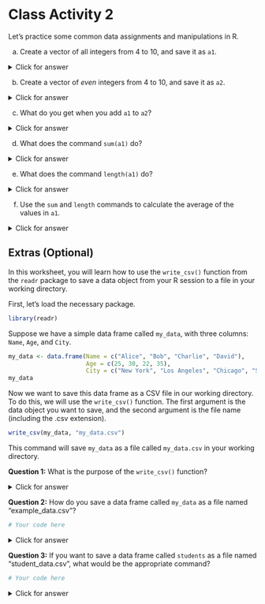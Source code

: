 # Class Activity 2

Let's practice some common data assignments and manipulations in R.

a. Create a vector of all integers from 4 to 10, and save it as `a1`. 

<details>
<summary class="answer">Click for answer</summary>
```r
a1 <- 4:10
a1
```
</details>



b. Create a vector of _even_ integers from 4 to 10, and save it as `a2`. 

<details>
<summary class="answer">Click for answer</summary>
```r
a2 <- seq(4, 10, by=2)
a2
```
</details>

c. What do you get when you add `a1` to `a2`? 

<details>
<summary class="answer">Click for answer</summary>
```r
a1_plus_a2 <- a1 + a2
a1_plus_a2
```

**Answer:** When you add `a1` to `a2`, you get a vector containing the element-wise sum: `r paste(a1_plus_a2, collapse=", ")`.
</details>

d. What does the command `sum(a1)` do?

<details>
<summary class="answer">Click for answer</summary>
```r
sum_a1 <- sum(a1)
sum_a1
```

**Answer:** The command `sum(a1)` calculates the sum of all elements in the vector `a1`. In this case, it returns `r sum_a1`.
</details>

e. What does the command `length(a1)` do?

<details>
<summary class="answer">Click for answer</summary>
```r
length_a1 <- length(a1)
length_a1
```

**Answer:** The command `length(a1)` returns the number of elements in the vector `a1`. In this case, there are `r length_a1` elements.
</details>

f. Use the `sum` and `length` commands to calculate the average of the values in `a1`.

<details>
<summary class="answer">Click for answer</summary>
```r
average_a1 <- sum(a1) / length(a1)
average_a1
```

**Answer:** The average of the values in `a1` is `r average_a1`.
</details>

## Extras (Optional)

In this worksheet, you will learn how to use the `write_csv()` function from the `readr` package to save a data object from your R session to a file in your working directory.

First, let's load the necessary package.

```r
library(readr)
```

Suppose we have a simple data frame called `my_data`, with three columns: `Name`, `Age`, and `City`.

```r
my_data <- data.frame(Name = c("Alice", "Bob", "Charlie", "David"),
                      Age = c(25, 30, 22, 35),
                      City = c("New York", "Los Angeles", "Chicago", "San Francisco"))
my_data
```

Now we want to save this data frame as a CSV file in our working directory. To do this, we will use the `write_csv()` function. The first argument is the data object you want to save, and the second argument is the file name (including the .csv extension).

```r
write_csv(my_data, "my_data.csv")
```

This command will save `my_data` as a file called `my_data.csv` in your working directory.

**Question 1:** What is the purpose of the `write_csv()` function?

<details>
<summary class="answer">Click for answer</summary>
**Answer:** 

The `write_csv()` function is used to save a data object from an R session to a CSV file in your working directory.

</details>


**Question 2:** How do you save a data frame called `my_data` as a file named "example_data.csv"?

```r
# Your code here
```

<details>
<summary class="answer">Click for answer</summary>
**Answer:**

```r
write_csv(my_data, "example_data.csv")
```
</details>

**Question 3:** If you want to save a data frame called `students` as a file named "student_data.csv", what would be the appropriate command?

```r
# Your code here
```


<details>
<summary class="answer">Click for answer</summary>
**Answer:**

```r
write_csv(students, "student_data.csv")
```
</details>

